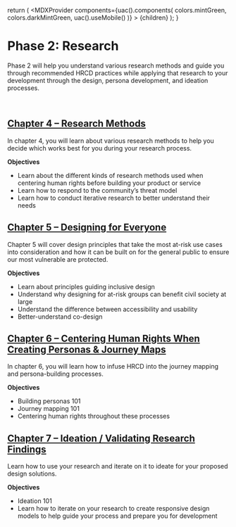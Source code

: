 
  return (
    <MDXProvider
      components={uac().components(
        colors.mintGreen,
        colors.darkMintGreen,
        uac().useMobile()
      )}
    >
      {children}
    </MDXProvider>
  );
}

[comment]: # "↓↓↓ Editable ↓↓↓"

# Phase 2: Research


Phase 2 will help you understand various research methods and guide you through recommended HRCD practices while applying that research to your development through the design, persona development, and ideation processes.

<br />

## [Chapter 4 – Research Methods](/research/4)

In chapter 4, you will learn about various research methods to help you decide which works best for you during your research process. 

**Objectives**


* Learn about the different kinds of research methods used when centering human rights before building your product or service
* Learn how to respond to the community’s threat model
* Learn how to conduct iterative research to better understand their needs



## [Chapter 5 – Designing for Everyone](/research/5)

Chapter 5 will cover design principles that take the most at-risk use cases into consideration and how it can be built on for the general public to ensure our most vulnerable are protected.

**Objectives**


* Learn about principles guiding inclusive design
* Understand why designing for at-risk groups can benefit civil society at large
* Understand the difference between accessibility and usability
* Better-understand co-design


## [Chapter 6 – Centering Human Rights When Creating Personas & Journey Maps](/research/6)

In chapter 6, you will learn how to infuse HRCD into the journey mapping and persona-building processes.

**Objectives**


* Building personas 101
* Journey mapping 101
* Centering human rights throughout these processes


## [Chapter 7 – Ideation / Validating Research Findings](/research/7)


Learn how to use your research and iterate on it to ideate for your proposed design solutions.

**Objectives**


* Ideation 101
* Learn how to iterate on your research to create responsive design models to help guide your process and prepare you for development



